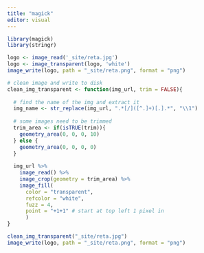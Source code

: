```yaml
---
title: "magick"
editor: visual
---
```


```r
library(magick)
library(stringr)
```

```r
logo <- image_read('_site/reta.jpg')
logo <- image_transparent(logo, 'white')
image_write(logo, path = "_site/reta.png", format = "png")
```

```r
# clean image and write to disk
clean_img_transparent <- function(img_url, trim = FALSE){
  
  # find the name of the img and extract it
  img_name <- str_replace(img_url, ".*[/]([^.]+)[.].*", "\\1")
  
  # some images need to be trimmed
  trim_area <- if(isTRUE(trim)){
    geometry_area(0, 0, 0, 10)
  } else {
    geometry_area(0, 0, 0, 0)
  }
  
  img_url %>% 
    image_read() %>% 
    image_crop(geometry = trim_area) %>% 
    image_fill(
      color = "transparent", 
      refcolor = "white", 
      fuzz = 4,
      point = "+1+1" # start at top left 1 pixel in
      ) 
}
```

```r
clean_img_transparent("_site/reta.jpg")
image_write(logo, path = "_site/reta.png", format = "png")
```
